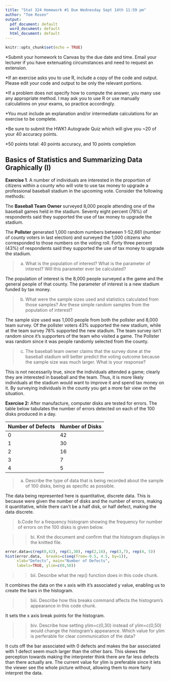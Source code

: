---
title: "Stat 324 Homework #1 Due Wednesday Sept 14th 11:59 pm"
author: "Tom Rosen"
output:
  pdf_document: default
  word_document: default
  html_document: default
---

```{r setup, include=FALSE}
knitr::opts_chunk$set(echo = TRUE)
```

*Submit your homework to Canvas by the due date and time. Email your lecturer if you have extenuating circumstances and need to request an extension. 

*If an exercise asks you to use R, include a copy of the code and output. Please edit your code and output to be only the relevant portions.

*If a problem does not specify how to compute the answer, you many use any appropriate method. I may ask you to use R or use manually calculations on your exams, so practice accordingly.

*You must include an explanation and/or intermediate calculations for an exercise to be complete.

*Be sure to submit the HWK1 Autograde Quiz which will give you ~20 of your 40 accuracy points.

*50 points total: 40 points accuracy, and 10 points completion

## Basics of Statistics and Summarizing Data Graphically (I)

**Exercise 1**. A number of individuals are interested in the proportion of citizens within a county who will vote to use tax money to upgrade a professional baseball stadium in the upcoming vote. Consider the following methods:

The **Baseball Team Owner** surveyed 8,000 people attending one of the baseball games held in the stadium. Seventy eight percent (78%) of respondents said they supported the use of tax money to upgrade the stadium.
 
The **Pollster** generated 1,000 random numbers between 1-52,661 (number of county voters in last election) and surveyed the 1,000 citizens who corresponded to those numbers on the voting roll. Forty three percent (43\%) of respondents said they supported the use of tax money to upgrade the stadium.

> a. What is the population of interest? What is the parameter of interest? Will this parameter ever be calculated?

The population of interest is the 8,000 people surveyed a the game and the general people of that county.  The parameter of interest is a new stadium funded by tax money.

> b. What were the sample sizes used and statistics calculated from those samples? Are these simple random samples from the population of interest? 

The sample size used was 1,000 people from both the pollster and 8,000 team survey. Of the pollster voters 43% supported the new stadium,
while at the team survey 78% supported the new stadium.  The team survey isn't random since it's supporters of the team who visited a game.  The Pollster was random since it was people randomly selected from the county.

> c. The baseball team owner claims that the survey done at the baseball stadium will better predict the voting outcome because the sample size was much larger. What is your response?

This is not necessarily true, since the individuals attended a game; clearly they are interested in baseball and the team.  Thus, it is more likely individuals at the stadium would want to improve it and spend tax money on it.  By surveying individuals in the county you get a more fair view on the situation.

\vspace{1cm}
\newpage

**Exercise 2:** After manufacture, computer disks are tested for errors. The table below tabulates the number of errors detected on each of the 100 disks produced in a day. 

| Number of Defects | Number of Disks |
| - | - |
|0 | 42 |
|1 | 30 |
|2 | 16 |
|3 | 7 |
|4 | 5 |

> a. Describe the type of data that is being recorded about the sample of 100 disks, being as specific as possible.

The data being represented here is quantitative, discrete data.  This is because were given the number of disks and the number of errors, 
making it quantitative, while there can't be a half disk, or half defect, making the data discrete.


> b.Code for a frequency histogram showing the frequency for number of errors on the 100 disks is given below. 

>> bi. Knit the document and confirm that the histogram displays in the knitted file.

```{r, echo=TRUE, eval=TRUE}
error.data=c(rep(0,42), rep(1,30), rep(2,16), rep(3,7), rep(4, 5))
hist(error.data,  breaks=c(seq(from=-0.5, 4.5, by=1)),
     xlab="Defects", main="Number of Defects", 
     labels=TRUE, ylim=c(0,50))

```

>> bii. Describe what the rep() function does in this code chunk.

It combines the data on the x axis with it's associated y value, enabling us to create the bars in the histogram.

>> biii. Describe how this breaks command affects the histogram's appearance in this code chunk.

It sets the x axis break points for the histogram.

>> biv. Describe how setting ylim=c(0,30) instead of ylim=c(0,50) would change the histogram's appearance. Which value for ylim is perferable for clear communication of the data? 

It cuts off the bar associated with 0 defects and makes the bar associated with 1 defect seem much larger than the other bars.
This skews the perception towards making the interpreter think there are far less defects than there actually are.  The current
value for ylim is preferable since it lets the viewer see the whole picture without, allowing them to more fairly interpret the data.  

\vspace{1cm}
